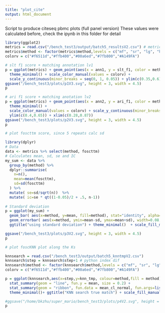 ```yaml
---
title: "plot_cite"
output: html_document
---
```

Script to produce citeseq pbmc plots (full panel version)
These values were calculated before, check the ipynb in this folder for detail

```r
library(ggplot2)
metrics = read.csv("/bench_test3/output/batch5_resultsV2.csv") # metrics prev calced
metrics$method <- factor(metrics$method,levels = c("mf", "sr", "lg", "hm","bsc"))
colorv = c("#f6511d","#ffb400","#00a6ed","#7fb800","#A149FA")
```

```r
# slt f1 score + matching annotation lv1
p = ggplot(metrics) + geom_point(aes(x = ann1, y = slt_f1, color = method), size =2, alpha = 0.5) +
  theme_minimal() + scale_color_manual(values = colorv) +
  scale_y_continuous(minor_breaks = seq(0, 1, 0.05)) + ylim(c(0.35,0.6)) + xlim(c(0.35,0.97))
ggsave("/bench_test3/plots/p1V3.svg", height = 3, width = 4.5)
p
```

```r
# ari f1 score + matching anotation lv2
p = ggplot(metrics) + geom_point(aes(x = ann2, y = ari_f1, color = method), size =2, alpha = 0.5) +
  theme_minimal() + 
  scale_color_manual(values = colorv) + scale_y_continuous(minor_breaks = seq(0, 1, 0.05)) +
  ylim(c(0.4,0.65)) + xlim(c(0.28,0.87)) 
ggsave("/bench_test3/plots/p2V3.svg", height = 3, width = 4.5)
p
```


```r
# plot foscttm score, since 5 repeats calc sd

library(dplyr)
# Data
data <- metrics %>% select(method, foscttm) 
# Calculates mean, sd, se and IC
my_sum <- data %>%
  group_by(method) %>%
  dplyr::summarise( 
    n=n(),
    mean=mean(foscttm),
    sd=sd(foscttm)
  ) %>%
  mutate( se=sd/sqrt(n))  %>%
  mutate( ic=se * qt((1-0.05)/2 + .5, n-1))
 
# Standard deviation
p = ggplot(my_sum) +
  geom_bar( aes(x=method, y=mean, fill=method), stat="identity", alpha=0.7, width = 0.4) +
  geom_errorbar( aes(x=method, ymin=mean-sd, ymax=mean+sd), width=0.08, colour="black", alpha=0.9, size=0.2) +
  ggtitle("using standard deviation") + theme_minimal()  + scale_fill_manual(values = colorv) #+ coord_cartesian(ylim=c(0.6,0.97))

ggsave("/bench_test3/plots/p3V2.svg", height = 3, width = 4.5)
p
```


```r
# plot foscKNN plot along the Ks

knnsearch = read.csv("/bench_test3/output/batch5_knntmpV2.csv")
knnsearch$step = knnsearch$step+1 # python index dif
knnsearch$method <- factor(knnsearch$method,levels = c("mf", "sr", "lg", "hm", "bsc"))
colorv = c("#f6511d","#ffb400","#00a6ed","#7fb800","#A149FA")

p = ggplot(knnsearch,aes(x=step,y=knn_tmp, colour=method,fill = method)) +
  stat_summary(geom = "line", fun.y = mean, size = 0.2) +
  stat_summary(geom = "ribbon", fun.data = mean_cl_normal, fun.args=list(conf.int=0.85), alpha = 0.3, colour = NA) +
  theme_minimal()+ ggtitle("KNN search true match") + scale_fill_manual(values = colorv) + scale_color_manual(values = colorv)

#ggsave("/home/bkzhu/super_mario/bench_test3/plots/p4V2.svg", height = 3, width = 5)
p
```



